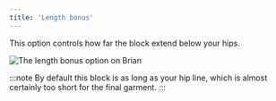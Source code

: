 ```yaml
---
title: 'Length bonus'
---
```


This option controls how far the block extend below your hips.

![The length bonus option on Brian](lengthbonus.svg)

:::note
By default this block is as long as your hip line, which is almost certainly
too short for the final garment.
:::
